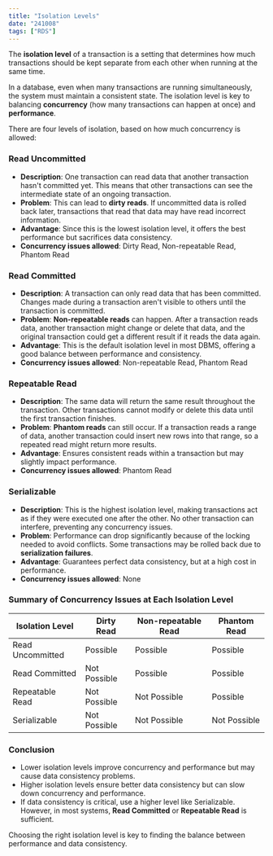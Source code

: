 ```yaml
---
title: "Isolation Levels"
date: "241008"
tags: ["RDS"]
---
```


The **isolation level** of a transaction is a setting that determines how much transactions should be kept separate from each other when running at the same time.

In a database, even when many transactions are running simultaneously, the system must maintain a consistent state. The isolation level is key to balancing **concurrency** (how many transactions can happen at once) and **performance**.

There are four levels of isolation, based on how much concurrency is allowed:

### **Read Uncommitted**

- **Description**: One transaction can read data that another transaction hasn't committed yet. This means that other transactions can see the intermediate state of an ongoing transaction.
- **Problem**: This can lead to **dirty reads**. If uncommitted data is rolled back later, transactions that read that data may have read incorrect information.
- **Advantage**: Since this is the lowest isolation level, it offers the best performance but sacrifices data consistency.
- **Concurrency issues allowed**: Dirty Read, Non-repeatable Read, Phantom Read

### **Read Committed**

- **Description**: A transaction can only read data that has been committed. Changes made during a transaction aren't visible to others until the transaction is committed.
- **Problem**: **Non-repeatable reads** can happen. After a transaction reads data, another transaction might change or delete that data, and the original transaction could get a different result if it reads the data again.
- **Advantage**: This is the default isolation level in most DBMS, offering a good balance between performance and consistency.
- **Concurrency issues allowed**: Non-repeatable Read, Phantom Read

### **Repeatable Read**

- **Description**: The same data will return the same result throughout the transaction. Other transactions cannot modify or delete this data until the first transaction finishes.
- **Problem**: **Phantom reads** can still occur. If a transaction reads a range of data, another transaction could insert new rows into that range, so a repeated read might return more results.
- **Advantage**: Ensures consistent reads within a transaction but may slightly impact performance.
- **Concurrency issues allowed**: Phantom Read

### **Serializable**

- **Description**: This is the highest isolation level, making transactions act as if they were executed one after the other. No other transaction can interfere, preventing any concurrency issues.
- **Problem**: Performance can drop significantly because of the locking needed to avoid conflicts. Some transactions may be rolled back due to **serialization failures**.
- **Advantage**: Guarantees perfect data consistency, but at a high cost in performance.
- **Concurrency issues allowed**: None

### Summary of Concurrency Issues at Each Isolation Level

| Isolation Level  | Dirty Read   | Non-repeatable Read | Phantom Read |
| ---------------- | ------------ | ------------------- | ------------ |
| Read Uncommitted | Possible     | Possible            | Possible     |
| Read Committed   | Not Possible | Possible            | Possible     |
| Repeatable Read  | Not Possible | Not Possible        | Possible     |
| Serializable     | Not Possible | Not Possible        | Not Possible |

### Conclusion

- Lower isolation levels improve concurrency and performance but may cause data consistency problems.
- Higher isolation levels ensure better data consistency but can slow down concurrency and performance.
- If data consistency is critical, use a higher level like Serializable. However, in most systems, **Read Committed** or **Repeatable Read** is sufficient.

Choosing the right isolation level is key to finding the balance between performance and data consistency.
